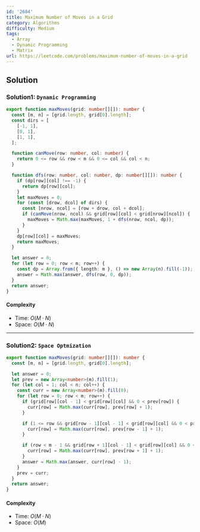 ```yaml
---
id: '2684'
title: Maximum Number of Moves in a Grid
category: Algorithms
difficulty: Medium
tags:
  - Array
  - Dynamic Programming
  - Matrix
url: https://leetcode.com/problems/maximum-number-of-moves-in-a-grid
---
```


## Solution

### Solution1: `Dynamic Programming`

```typescript showLineNumbers
export function maxMoves(grid: number[][]): number {
  const [m, n] = [grid.length, grid[0].length];
  const dirs = [
    [-1, 1],
    [0, 1],
    [1, 1],
  ];

  function canMove(row: number, col: number) {
    return 0 <= row && row < m && 0 <= col && col < n;
  }

  function dfs(row: number, col: number, dp: number[][]): number {
    if (dp[row][col] !== -1) {
      return dp[row][col];
    }
    let maxMoves = 0;
    for (const [drow, dcol] of dirs) {
      const [nrow, ncol] = [row + drow, col + dcol];
      if (canMove(nrow, ncol) && grid[row][col] < grid[nrow][ncol]) {
        maxMoves = Math.max(maxMoves, 1 + dfs(nrow, ncol, dp));
      }
    }
    dp[row][col] = maxMoves;
    return maxMoves;
  }

  let answer = 0;
  for (let row = 0; row < m; row++) {
    const dp = Array.from({ length: m }, () => new Array(n).fill(-1));
    answer = Math.max(answer, dfs(row, 0, dp));
  }
  return answer;
}
```

#### Complexity

- Time: $O(M \cdot N)$
- Space: $O(M \cdot N)$

---

### Solution2: `Space Optmization`

```typescript showLineNumbers
export function maxMoves(grid: number[][]): number {
  const [m, n] = [grid.length, grid[0].length];

  let answer = 0;
  let prev = new Array<number>(m).fill(1);
  for (let col = 1; col < n; col++) {
    const curr = new Array<number>(m).fill(0);
    for (let row = 0; row < m; row++) {
      if (grid[row][col - 1] < grid[row][col] && 0 < prev[row]) {
        curr[row] = Math.max(curr[row], prev[row] + 1);
      }

      if (1 <= row && grid[row - 1][col - 1] < grid[row][col] && 0 < prev[row - 1]) {
        curr[row] = Math.max(curr[row], prev[row - 1] + 1);
      }

      if (row < m - 1 && grid[row + 1][col - 1] < grid[row][col] && 0 < prev[row + 1]) {
        curr[row] = Math.max(curr[row], prev[row + 1] + 1);
      }
      answer = Math.max(answer, curr[row] - 1);
    }
    prev = curr;
  }
  return answer;
}
```

#### Complexity

- Time: $O(M \cdot N)$
- Space: $O(M)$
